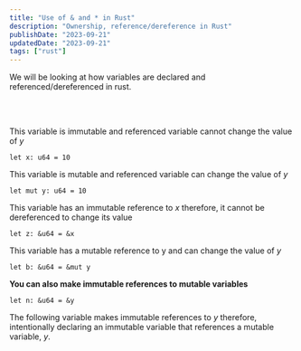 ```yaml
---
title: "Use of & and * in Rust"
description: "Ownership, reference/dereference in Rust"
publishDate: "2023-09-21"
updatedDate: "2023-09-21"
tags: ["rust"]
---
```


We will be looking at how variables are declared and referenced/dereferenced in rust.

<br></br>

This variable is immutable and referenced variable cannot change the value of _y_

```
let x: u64 = 10
```

This variable is mutable and referenced variable can change the value of _y_

```
let mut y: u64 = 10
```

This variable has an immutable reference to _x_ therefore, it cannot be dereferenced to change its value

```
let z: &u64 = &x
```

This variable has a mutable reference to y and can change the value of _y_

```
let b: &u64 = &mut y
```

**You can also make immutable references to mutable variables**

```
let n: &u64 = &y
```

The following variable makes immutable references to _y_ therefore, intentionally declaring an immutable variable that references a mutable variable, _y_.
